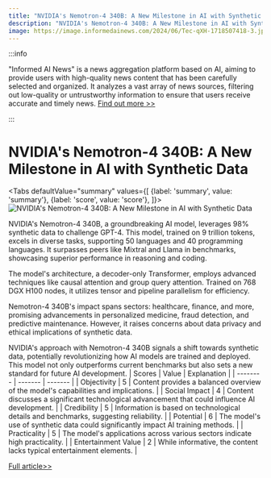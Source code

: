 ```yaml
---
title: "NVIDIA's Nemotron-4 340B: A New Milestone in AI with Synthetic Data"
description: "NVIDIA's Nemotron-4 340B: A New Milestone in AI with Synthetic Data"
image: https://image.informedainews.com/2024/06/Tec-qXH-1718507418-3.jpg
---
```



:::info

"Informed AI News" is a news aggregation platform based on AI, aiming to provide users with high-quality news content that has been carefully selected and organized. It analyzes a vast array of news sources, filtering out low-quality or untrustworthy information to ensure that users receive accurate and timely news.  [Find out more >>](/)

:::

# NVIDIA's Nemotron-4 340B: A New Milestone in AI with Synthetic Data


<Tabs
	defaultValue="summary"
	values={[
	{label: 'summary', value: 'summary'},
	{label: 'score', value: 'score'},
]}>
<TabItem value="summary">
<img
  src="https://image.informedainews.com/2024/06/Tec-qXH-1718507418-3.jpg"
  alt="NVIDIA's Nemotron-4 340B: A New Milestone in AI with Synthetic Data"
/>



NVIDIA's Nemotron-4 340B, a groundbreaking AI model, leverages 98% synthetic data to challenge GPT-4. This model, trained on 9 trillion tokens, excels in diverse tasks, supporting 50 languages and 40 programming languages. It surpasses peers like Mixtral and Llama in benchmarks, showcasing superior performance in reasoning and coding.

The model's architecture, a decoder-only Transformer, employs advanced techniques like causal attention and group query attention. Trained on 768 DGX H100 nodes, it utilizes tensor and pipeline parallelism for efficiency.

Nemotron-4 340B's impact spans sectors: healthcare, finance, and more, promising advancements in personalized medicine, fraud detection, and predictive maintenance. However, it raises concerns about data privacy and ethical implications of synthetic data.

NVIDIA's approach with Nemotron-4 340B signals a shift towards synthetic data, potentially revolutionizing how AI models are trained and deployed. This model not only outperforms current benchmarks but also sets a new standard for future AI development.
</TabItem>
<TabItem value="score">
	| Scores     | Value   | Explanation |
	| -------- | ------- | ------- |
	| Objectivity  | 5    | Content provides a balanced overview of the model's capabilities and implications.    |
	| Social Impact | 4     | Content discusses a significant technological advancement that could influence AI development.    |
	| Credibility    | 5    | Information is based on technological details and benchmarks, suggesting reliability.    |
	| Potential    | 6    | The model's use of synthetic data could significantly impact AI training methods.    |
	| Practicality    | 5    | The model's applications across various sectors indicate high practicality.    |
	| Entertainment Value    | 2    | While informative, the content lacks typical entertainment elements.    |
</TabItem>
</Tabs>

[Full article>>](https://www.woshipm.com/ai/6070192.html)
